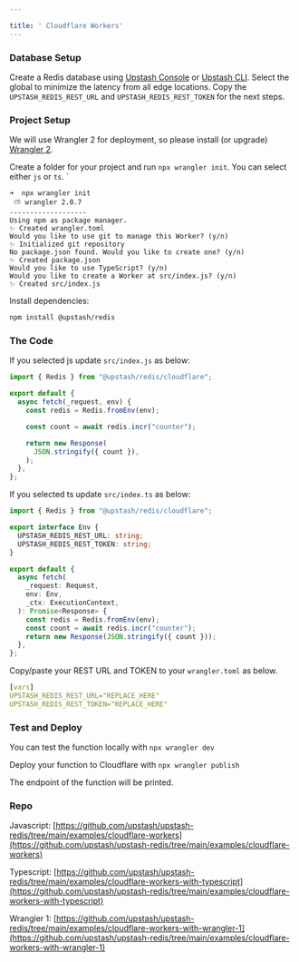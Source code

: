 ```yaml
---

title: ' Cloudflare Workers'
---
```


### Database Setup

Create a Redis database using [Upstash Console](https://console.upstash.com) or
[Upstash CLI](https://github.com/upstash/cli). Select the global to minimize the
latency from all edge locations. Copy the `UPSTASH_REDIS_REST_URL` and
`UPSTASH_REDIS_REST_TOKEN` for the next steps.

### Project Setup

We will use Wrangler 2 for deployment, so please install (or upgrade)
[Wrangler 2](https://developers.cloudflare.com/workers/wrangler/).

Create a folder for your project and run `npx wrangler init`. You can select
either `js` or `ts`. `

```shell
➜  npx wrangler init
 ⛅️ wrangler 2.0.7
-------------------
Using npm as package manager.
✨ Created wrangler.toml
Would you like to use git to manage this Worker? (y/n)
✨ Initialized git repository
No package.json found. Would you like to create one? (y/n)
✨ Created package.json
Would you like to use TypeScript? (y/n)
Would you like to create a Worker at src/index.js? (y/n)
✨ Created src/index.js
```

Install dependencies:

```bash
npm install @upstash/redis
```

### The Code

If you selected js update `src/index.js` as below:

```js
import { Redis } from "@upstash/redis/cloudflare";

export default {
  async fetch(_request, env) {
    const redis = Redis.fromEnv(env);

    const count = await redis.incr("counter");

    return new Response(
      JSON.stringify({ count }),
    );
  },
};
```

If you selected ts update `src/index.ts` as below:

```ts
import { Redis } from "@upstash/redis/cloudflare";

export interface Env {
  UPSTASH_REDIS_REST_URL: string;
  UPSTASH_REDIS_REST_TOKEN: string;
}

export default {
  async fetch(
    _request: Request,
    env: Env,
    _ctx: ExecutionContext,
  ): Promise<Response> {
    const redis = Redis.fromEnv(env);
    const count = await redis.incr("counter");
    return new Response(JSON.stringify({ count }));
  },
};
```

Copy/paste your REST URL and TOKEN to your `wrangler.toml` as below.

```yaml
[vars]
UPSTASH_REDIS_REST_URL="REPLACE_HERE"
UPSTASH_REDIS_REST_TOKEN="REPLACE_HERE"
```

### Test and Deploy

You can test the function locally with `npx wrangler dev`

Deploy your function to Cloudflare with `npx wrangler publish`

The endpoint of the function will be printed.

### Repo

Javascript:
[https://github.com/upstash/upstash-redis/tree/main/examples/cloudflare-workers](https://github.com/upstash/upstash-redis/tree/main/examples/cloudflare-workers)

Typescript:
[https://github.com/upstash/upstash-redis/tree/main/examples/cloudflare-workers-with-typescript](https://github.com/upstash/upstash-redis/tree/main/examples/cloudflare-workers-with-typescript)

Wrangler 1:
[https://github.com/upstash/upstash-redis/tree/main/examples/cloudflare-workers-with-wrangler-1](https://github.com/upstash/upstash-redis/tree/main/examples/cloudflare-workers-with-wrangler-1)
